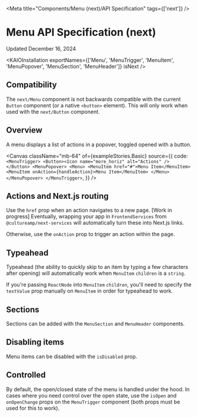 
<Meta title="Components/Menu (next)/API Specification" tags={['next']} />

# Menu API Specification (next)

Updated December 16, 2024

<ResourceLinks
  sourceCode="https://github.com/cultureamp/kaizen-design-system/tree/main/packages/components/src/__next__/Menu"
  figma="https://www.figma.com/design/eZKEE5kXbEMY3lx84oz8iN/%F0%9F%92%9C-Heart-UI-Kit?m=auto&node-id=6262-0&t=I4H23jCrCJz4O2nf-1"
  designGuidelines="/?path=/docs/components-menu-menu-next-usage-guidelines--docs"
  ariaComponentPage="https://react-spectrum.adobe.com/react-aria/Menu.html"
/>

<KAIOInstallation
  exportNames={['Menu', 'MenuTrigger', 'MenuItem', 'MenuPopover', 'MenuSection', 'MenuHeader']}
  isNext
/>

## Compatibility

The `next/Menu` component is not backwards compatible with the current `Button` component (or a native `<button>` element). This will only work when used with the `next/Button` component.

## Overview

A menu displays a list of actions in a popover, toggled opened with a button.

<Canvas
  className="mb-64"
  of={exampleStories.Basic}
  source={{
    code: `
<MenuTrigger>
  <Button><Icon name="more_horiz" alt="Actions" /></Button>
  <MenuPopover>
    <Menu>
      <MenuItem href="#">Menu Item</MenuItem>
      <MenuItem onAction={handleAction}>Menu Item</MenuItem>
    </Menu>
  </MenuPopover>
</MenuTrigger>
  `,
  }}
/>

<Controls of={exampleStories.Basic} />

## Actions and Next.js routing

Use the `href` prop when an action navigates to a new page.
[Work in progress] Eventually, wrapping your app in `FrontendServices` from `@cultureamp/next-services` will automatically turn these into Next.js links.

Otherwise, use the `onAction` prop to trigger an action within the page.

<Canvas className="mb-24" of={docsStories.Actions} />

## Typeahead

Typeahead (the ability to quickly skip to an item by typing a few characters after opening) will automatically work when `MenuItem` `children` is a `string`.

If you're passing `ReactNode` into `MenuItem` `children`, you'll need to specify the `textValue` prop manually on `MenuItem` in order for typeahead to work.

<Canvas className="mb-24" of={exampleStories.RichContent} />

## Sections

Sections can be added with the `MenuSection` and `MenuHeader` components.

<Canvas className="mb-24" of={exampleStories.WithSections} />

## Disabling items

Menu items can be disabled with the `isDisabled` prop.

<Canvas className="mb-24" of={exampleStories.DisabledItems} />

## Controlled

By default, the open/closed state of the menu is handled under the hood. In cases where you need control over the open state, use the `isOpen` and `onOpenChange` props on the `MenuTrigger` component (both props must be used for this to work).

<Canvas className="mb-24" of={exampleStories.Controlled} />
